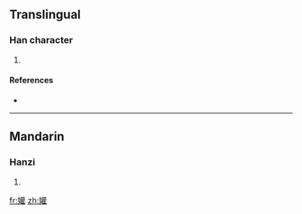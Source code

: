 ==Translingual==

===Han character===
{{Han char|rn=38|rad=女|as=18|sn=21|four=|canj=女廿口土 (VTRG)}}

# {{defn|Han|sort=女18}}

====References====
* {{Han ref|kx=0274.140|dkj=06902|dj=0542.330|hdz=21090.180|uh=5B49|ud=23369}}

----

==Mandarin==

===Hanzi===
{{cmn-hanzi|pin=[[quán]] ([[quan2]])|wg=ch'üan<sup>2</sup>}}

# {{defn|Mandarin|sort=女18}}

[[fr:孉]]
[[zh:孉]]